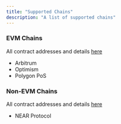 ```yaml
---
title: "Supported Chains"
description: "A list of supported chains"
---
```


### EVM Chains

All contract addresses and details [here](/build-on-evm/addresses)

* Arbitrum
* Optimism
* Polygon PoS

### Non-EVM Chains

All contract addresses and details [here](/build-on-evm/addresses)

* NEAR Protocol

